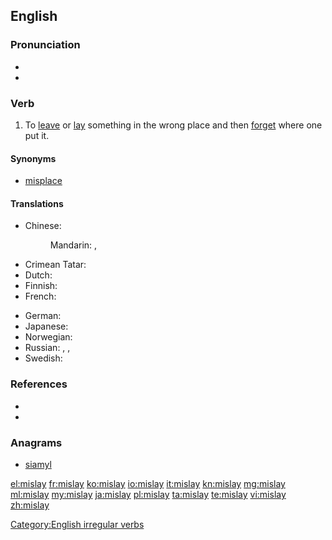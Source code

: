 ==English==

===Pronunciation===
* {{IPA|/ˈmɪsleɪ/}}
* {{rhymes|eɪ}}

===Verb===
{{en-verb|mislays|mislaying|mislaid}}

# To [[leave]] or [[lay]] something in the wrong place and then [[forget]] where one put it.

====Synonyms====
* [[misplace]]

====Translations====
{{trans-top|To leave something in the wrong place and then forget where one put it}}
* Chinese:
*: Mandarin: {{t|cmn|擱忘|sc=Hani}}, {{t|cmn|搁忘|tr=gēwàng|sc=Hani}}
* Crimean Tatar: {{t|crh|coytmaq}}
* Dutch: {{t|nl|misleggen}}
* Finnish: {{t-|fi|hukata}}
* French: {{t|fr|égarer}}
{{trans-mid}}
* German: {{t+|de|verlegen}}
* Japanese: {{t-|ja|置き忘れる|tr=okiwasureru}}
* Norwegian: {{t+|no|forlegge}}
* Russian: {{t|ru|заложить|tr=založítʹ|sc=Cyrl}} {{pf.}}, {{t|ru|затерять|tr=zaterjátʹ|sc=Cyrl}} {{pf.}}, {{t|ru|засунуть|tr=zasúnutʹ|sc=Cyrl}} {{pf.}}
* Swedish: {{t+|sv|förlägga}}
{{trans-bottom}}

===References===
* {{R:Century 1911}}
* {{R:Webster 1913}}

===Anagrams===
* [[siamyl#English|siamyl]]

[[Category:English irregular verbs]]

[[el:mislay]]
[[fr:mislay]]
[[ko:mislay]]
[[io:mislay]]
[[it:mislay]]
[[kn:mislay]]
[[mg:mislay]]
[[ml:mislay]]
[[my:mislay]]
[[ja:mislay]]
[[pl:mislay]]
[[ta:mislay]]
[[te:mislay]]
[[vi:mislay]]
[[zh:mislay]]